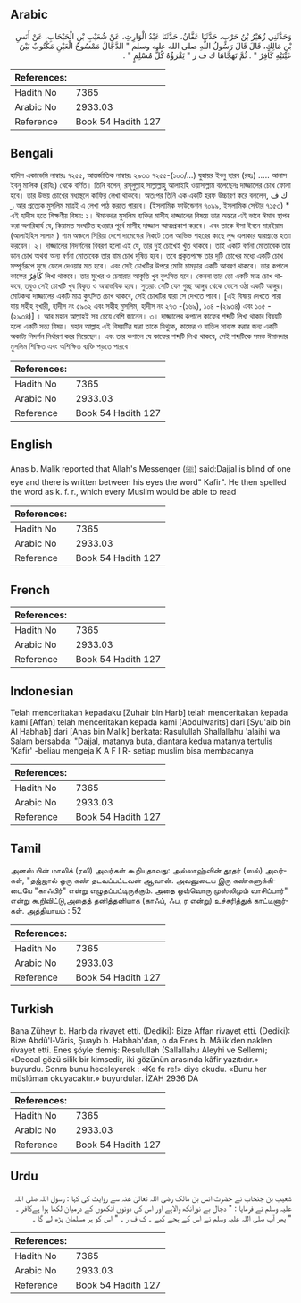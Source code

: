 ## Arabic


<div dir="rtl" lang="ar" style={{fontSize:'larger',backgroundColor:'#f8f9fa',padding:20}}>
وَحَدَّثَنِي زُهَيْرُ بْنُ حَرْبٍ، حَدَّثَنَا عَفَّانُ، حَدَّثَنَا عَبْدُ الْوَارِثِ، عَنْ شُعَيْبِ بْنِ الْحَبْحَابِ، عَنْ أَنَسِ بْنِ مَالِكٍ، قَالَ قَالَ رَسُولُ اللَّهِ صلى الله عليه وسلم ‏"‏ الدَّجَّالُ مَمْسُوحُ الْعَيْنِ مَكْتُوبٌ بَيْنَ عَيْنَيْهِ كَافِرٌ ‏"‏ ‏.‏ ثُمَّ تَهَجَّاهَا ك ف ر ‏"‏ يَقْرَؤُهُ كُلُّ مُسْلِمٍ ‏"‏ ‏.‏
</div>
<div style={{backgroundColor:'#f8f9fa',padding:20, marginBottom: 10}}><table> <thead> <tr> <th>References:</th> <th></th> </tr> </thead> <tbody><tr><td>Hadith No</td><td>7365</td></tr><tr><td>Arabic No</td><td>2933.03</td></tr><tr><td>Reference</td><td>Book 54 Hadith 127</td></tr></tbody></table></div>

## Bengali


<div dir="ltr" lang="bn" style={{fontSize:'larger',backgroundColor:'#f8f9fa',padding:20}}>
হাদিস একাডেমি নাম্বারঃ ৭২৫৫, আন্তর্জাতিক নাম্বারঃ ২৯৩৩ ৭২৫৫-(১০৩/...) যুহায়র ইবনু হারব (রহঃ) ..... আনাস ইবনু মালিক (রাযিঃ) থেকে বর্ণিত। তিনি বলেন, রসূলুল্লাহ সাল্লাল্লাহু আলাইহি ওয়াসাল্লাম বলেছেনঃ দাজ্জালের চোখ ফোলা হবে। তার উভয় চোখের মধ্যস্থলে কাফির লেখা থাকবে। অতঃপর তিনি এক একটি হরফ উচ্চারণ করে বললেন, ك ف ر আর প্রত্যেক মুসলিম মাত্রই এ লেখা পাঠ করতে পারবে। (ইসলামিক ফাউন্ডেশন ৭০৯৯, ইসলামিক সেন্টার ৭১৫৩) * এই হাদীস হতে শিক্ষণীয় বিষয়: ১। ঈমানদার মুসলিম ব্যক্তির মাসীহ দাজ্জালের বিষয়ে তার অন্তরে এই ভাবে ঈমান স্থাপন করা অপরিহার্য যে, কিয়ামত সংঘটিত হওয়ার পূর্বে মাসীহ দাজ্জাল আত্মপ্রকাশ করবে। এবং তাকে ঈসা ইবনে মারইয়াম (আলাইহিস সালাম ) শাম অঞ্চলে সিরিয়া দেশে দামেস্কের নিকটে তেল আভিভ শহরের কাছে লুদ্দ এলাকার দ্বারপ্রান্তে হত্যা করবেন। ২। দাজ্জালের নিদর্শনের বিবরণ হলো এই যে, তার দুই চোখেই খুঁত থাকবে। তাই একটি বর্ণনা মোতাবেক তার ডান চোখ অথবা অন্য বর্ণনা মোতাবেক তার বাম চোখ দুষিত হবে। তবে প্রকৃতপক্ষে তার দুটি চোখের মধ্যে একটি চোখ সম্পূর্ণরূপে মুছে ফেলে দেওয়ার মত হবে। এবং সেই চোখটির উপরে মোটা চামড়ার একটি আবরণ থাকবে। তার কপালে কাফের كَافِرٌ লিখা থাকবে। তার মুখের ও চেহারার আকৃতি খুব কুৎসিত হবে। কেননা তার তো একটি মাত্র চোখ থাকবে, তবুও সেই চোখটি খুব বিকৃত ও অস্বাভবিক হবে। সুতরাং সেটি যেন গুচ্ছ আঙ্গুর থেকে ভেসে ওঠা একটি আঙ্গুর। মোটকথা দাজ্জালের একটি মাত্র কুৎসিত চোখ থাকবে, সেই চোখটির দ্বারা সে দেখতে পাবে। [এই বিষয়ে দেখতে পারা যায় সহীহ বুখারী, হাদীস নং ৫৯০২ এবং সহীহ মুসলিম, হাদীস নং ২৭৩ -(১৬৯), ১০৪ -(২৯৩৪) এবং ১০৫ -(২৯৩৪)] । আর মহান আল্লাহই সব চেয়ে বেশি জানেন। ৩। দাজ্জালের কপালে কাফের শব্দটি লিখা থাকার বিষয়টি হলো একটি সত্য বিষয়। মহান আল্লাহ এই বিষয়টির দ্বারা তাকে মিথ্যুক, কাফের ও বাতিল সাব্যস্ত করার জন্য একটি অকাট্য নিদর্শন নির্ধারণ করে দিয়েছেন। এবং তার কপালে যে কাফের শব্দটি লিখা থাকবে, সেই শব্দটিকে সমস্ত ঈমানদার মুসলিম শিক্ষিত এবং অশিক্ষিত ব্যক্তি পড়তে পারবে।
</div>
<div style={{backgroundColor:'#f8f9fa',padding:20, marginBottom: 10}}><table> <thead> <tr> <th>References:</th> <th></th> </tr> </thead> <tbody><tr><td>Hadith No</td><td>7365</td></tr><tr><td>Arabic No</td><td>2933.03</td></tr><tr><td>Reference</td><td>Book 54 Hadith 127</td></tr></tbody></table></div>

## English


<div dir="ltr" lang="en" style={{fontSize:'larger',backgroundColor:'#f8f9fa',padding:20}}>
Anas b. Malik reported that Allah's Messenger (ﷺ) said:Dajjal is blind of one eye and there is written between his eyes the word" Kafir". He then spelled the word as k. f. r., which every Muslim would be able to read
</div>
<div style={{backgroundColor:'#f8f9fa',padding:20, marginBottom: 10}}><table> <thead> <tr> <th>References:</th> <th></th> </tr> </thead> <tbody><tr><td>Hadith No</td><td>7365</td></tr><tr><td>Arabic No</td><td>2933.03</td></tr><tr><td>Reference</td><td>Book 54 Hadith 127</td></tr></tbody></table></div>

## French


<div dir="ltr" lang="fr" style={{fontSize:'larger',backgroundColor:'#f8f9fa',padding:20}}>

</div>
<div style={{backgroundColor:'#f8f9fa',padding:20, marginBottom: 10}}><table> <thead> <tr> <th>References:</th> <th></th> </tr> </thead> <tbody><tr><td>Hadith No</td><td>7365</td></tr><tr><td>Arabic No</td><td>2933.03</td></tr><tr><td>Reference</td><td>Book 54 Hadith 127</td></tr></tbody></table></div>

## Indonesian


<div dir="ltr" lang="id" style={{fontSize:'larger',backgroundColor:'#f8f9fa',padding:20}}>
Telah menceritakan kepadaku [Zuhair bin Harb] telah menceritakan kepada kami [Affan] telah menceritakan kepada kami [Abdulwarits] dari [Syu'aib bin Al Habhab] dari [Anas bin Malik] berkata: Rasulullah Shallallahu 'alaihi wa Salam bersabda: "Dajjal, matanya buta, diantara kedua matanya tertulis 'Kafir' -beliau mengeja K A F I R- setiap muslim bisa membacanya
</div>
<div style={{backgroundColor:'#f8f9fa',padding:20, marginBottom: 10}}><table> <thead> <tr> <th>References:</th> <th></th> </tr> </thead> <tbody><tr><td>Hadith No</td><td>7365</td></tr><tr><td>Arabic No</td><td>2933.03</td></tr><tr><td>Reference</td><td>Book 54 Hadith 127</td></tr></tbody></table></div>

## Tamil


<div dir="ltr" lang="ta" style={{fontSize:'larger',backgroundColor:'#f8f9fa',padding:20}}>
அனஸ் பின் மாலிக் (ரலி) அவர்கள் கூறியதாவது: அல்லாஹ்வின் தூதர் (ஸல்) அவர்கள், "தஜ்ஜால் ஒரு கண் தடவப்பட்டவன் ஆவான். அவனுடைய இரு கண்களுக்கிடையே "காஃபிர்" என்று எழுதப்பட்டிருக்கும். அதை ஒவ்வொரு முஸ்லிமும் வாசிப்பார்" என்று கூறிவிட்டு,அதைத் தனித்தனியாக (காஃப், ஃப, ர என்று) உச்சரித்துக் காட்டினார்கள். அத்தியாயம் : 52
</div>
<div style={{backgroundColor:'#f8f9fa',padding:20, marginBottom: 10}}><table> <thead> <tr> <th>References:</th> <th></th> </tr> </thead> <tbody><tr><td>Hadith No</td><td>7365</td></tr><tr><td>Arabic No</td><td>2933.03</td></tr><tr><td>Reference</td><td>Book 54 Hadith 127</td></tr></tbody></table></div>

## Turkish


<div dir="ltr" lang="tr" style={{fontSize:'larger',backgroundColor:'#f8f9fa',padding:20}}>
Bana Züheyr b. Harb da rivayet etti. (Dediki): Bize Affan rivayet etti. (Dediki): Bize Abdû'l-Vâris, Şuayb b. Habhab'dan, o da Enes b. Mâlik'den naklen rivayet etti. Enes şöyle demiş: Resulullah (Sallallahu Aleyhi ve Sellem); «Deccal gözü silik bir kimsedir, iki gözünün arasında kâfir yazıtıdır.» buyurdu. Sonra bunu heceleyerek : «Ke fe re!» diye okudu. «Bunu her müslüman okuyacaktır.» buyurdular. İZAH 2936 DA
</div>
<div style={{backgroundColor:'#f8f9fa',padding:20, marginBottom: 10}}><table> <thead> <tr> <th>References:</th> <th></th> </tr> </thead> <tbody><tr><td>Hadith No</td><td>7365</td></tr><tr><td>Arabic No</td><td>2933.03</td></tr><tr><td>Reference</td><td>Book 54 Hadith 127</td></tr></tbody></table></div>

## Urdu


<div dir="rtl" lang="ur" style={{fontSize:'larger',backgroundColor:'#f8f9fa',padding:20}}>
شعیب بن جنحاب نے حضرت انس بن مالک رضی اللہ تعالیٰ عنہ سے روایت کی کہا : رسول اللہ صلی اللہ علیہ وسلم نے فرمایا : " دجال بے نورآنکھ والاہے اور اس کی دونوں آنکھوں کے درمیان لکھا ہوا ہےکافر ۔ " پھر آپ صلی اللہ علیہ وسلم نے اس کے ہجے کیے ۔ ک ف ر ۔ " اس کو ہر مسلمان پڑھ لے گا ۔
</div>
<div style={{backgroundColor:'#f8f9fa',padding:20, marginBottom: 10}}><table> <thead> <tr> <th>References:</th> <th></th> </tr> </thead> <tbody><tr><td>Hadith No</td><td>7365</td></tr><tr><td>Arabic No</td><td>2933.03</td></tr><tr><td>Reference</td><td>Book 54 Hadith 127</td></tr></tbody></table></div>